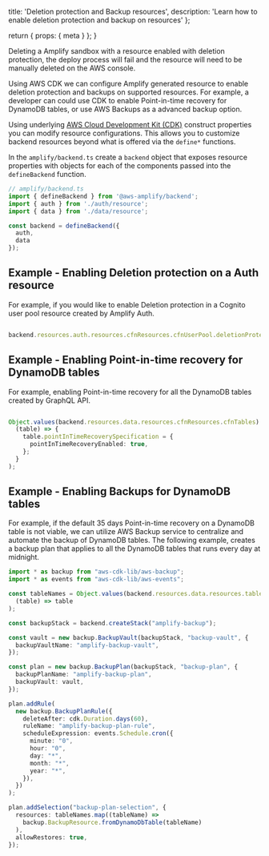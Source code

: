   title: 'Deletion protection and Backup resources',
  description: 'Learn how to enable deletion protection and backup on resources'
};

  return {
    props: {
      meta
    }
  };
}


<Callout warning>

Deleting a Amplify sandbox with a resource enabled with deletion protection, the deploy process will fail and the resource will need to be manually deleted on the AWS console. 

</Callout>

Using AWS CDK we can configure Amplify generated resource to enable deletion protection and backups on supported resources. For example, a developer can could use CDK to enable Point-in-time recovery for DynamoDB tables, or use AWS Backups as a advanced backup option.

Using underlying [AWS Cloud Development Kit (CDK)](https://docs.aws.amazon.com/cdk/latest/guide/home.html) construct properties you can modify resource configurations. This allows you to customize backend resources beyond what is offered via the `define*` functions.

In the `amplify/backend.ts` create a `backend` object that exposes resource properties with objects for each of the components passed into the `defineBackend` function.

```ts title="amplify/backend.ts"
// amplify/backend.ts
import { defineBackend } from '@aws-amplify/backend';
import { auth } from './auth/resource';
import { data } from './data/resource';

const backend = defineBackend({
  auth,
  data
});

```

## Example - Enabling Deletion protection on a Auth resource

For example, if you would like to enable Deletion protection in a Cognito user pool resource created by Amplify Auth.

```ts title="amplify/backend.ts"

backend.resources.auth.resources.cfnResources.cfnUserPool.deletionProtection ="ACTIVE";

```

## Example - Enabling Point-in-time recovery for DynamoDB tables

For example, enabling Point-in-time recovery for all the DynamoDB tables created by GraphQL API.

```ts title="amplify/backend.ts"

Object.values(backend.resources.data.resources.cfnResources.cfnTables).forEach(
  (table) => {
    table.pointInTimeRecoverySpecification = {
      pointInTimeRecoveryEnabled: true,
    };
  }
);

```

## Example - Enabling Backups for DynamoDB tables

For example, if the default 35 days Point-in-time recovery on a DynamoDB table is not viable, we can utilize AWS Backup service to centralize and automate the backup of DynamoDB tables. 
The following example, creates a backup plan that applies to all the DynamoDB tables that runs every day at midnight. 

```ts title="amplify/backend.ts"
import * as backup from "aws-cdk-lib/aws-backup";
import * as events from "aws-cdk-lib/aws-events";

const tableNames = Object.values(backend.resources.data.resources.tables).map(
  (table) => table
);

const backupStack = backend.createStack("amplify-backup");

const vault = new backup.BackupVault(backupStack, "backup-vault", {
  backupVaultName: "amplify-backup-vault",
});

const plan = new backup.BackupPlan(backupStack, "backup-plan", {
  backupPlanName: "amplify-backup-plan",
  backupVault: vault,
});

plan.addRule(
  new backup.BackupPlanRule({
    deleteAfter: cdk.Duration.days(60),
    ruleName: "amplify-backup-plan-rule",
    scheduleExpression: events.Schedule.cron({
      minute: "0",
      hour: "0",
      day: "*",
      month: "*",
      year: "*",
    }),
  })
);

plan.addSelection("backup-plan-selection", {
  resources: tableNames.map((tableName) =>
    backup.BackupResource.fromDynamoDbTable(tableName)
  ),
  allowRestores: true,
});

```
